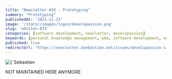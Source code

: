 ```yaml
---
title: "Newsletter #33 - Prototyping"
summary: "Prototyping"
publishedAt: '2021-11-23'
image: '/static/images/logos/developassion.png'
slug: 'edition-033'
categories: [software development, newsletter, developassion]
keywords: [personal knowledge management, pkm, software development, entrepreneurship, newsletter]
published: true
redirectUrl: "https://newsletter.dsebastien.net/issues/developassion-s-newsletter-prototyping-892133"
---
```


<BlogPostCenteredContent>
  <Image
    alt={`Sebastien Dubois's Newsletter`}
    src={`/static/images/logos/developassion.png`}
    width={480}
    height={270}
    priority
  />
</BlogPostCenteredContent>

NOT MAINTAINED HERE ANYMORE

<BlogPostSignature />
